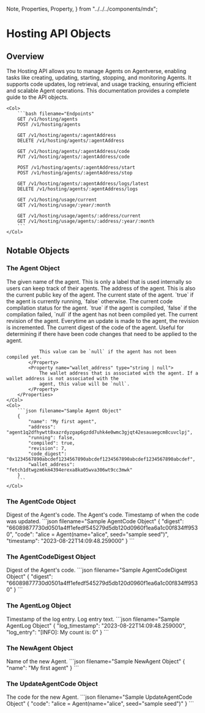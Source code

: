   Note,
  Properties,
  Property,
} from "../../../components/mdx";


# Hosting API Objects

## Overview

<Row>
    <Col>
        The Hosting API allows you to manage Agents on Agentverse, enabling tasks like creating, updating, starting, stopping, and monitoring Agents. It supports code updates, log retrieval, and usage tracking, ensuring efficient and scalable Agent operations. This documentation provides a complete guide to the API objects.
    </Col>

    <Col>
        ```bash filename="Endpoints"
        GET /v1/hosting/agents
        POST /v1/hosting/agents

        GET /v1/hosting/agents/:agentAddress
        DELETE /v1/hosting/agents/:agentAddress

        GET /v1/hosting/agents/:agentAddress/code
        PUT /v1/hosting/agents/:agentAddress/code

        POST /v1/hosting/agents/:agentAddress/start
        POST /v1/hosting/agents/:agentAddress/stop

        GET /v1/hosting/agents/:agentAddress/logs/latest
        DELETE /v1/hosting/agents/:agentAddress/logs

        GET /v1/hosting/usage/current
        GET /v1/hosting/usage/:year/:month

        GET /v1/hosting/usage/agents/:address/current
        GET /v1/hosting/usage/agents/:address/:year/:month
        ```
    </Col>

</Row>

## Notable Objects

### The Agent Object

<Row>
    <Col>
        <Properties>
            <Property name="name" type="string">
                The given name of the agent. This is only a label that is used internally so users can keep track of
                their agents.
            </Property>
            <Property name="address" type="string">
                The address of the agent. This is also the current public key of the agent.
            </Property>
            <Property name="running" type="boolean">
                The current state of the agent. `true` if the agent is currently running, `false` otherwise.
            </Property>
            <Property name="compiled" type="boolean | null">
                The current code compilation status for the agent. `true` if the agent is compiled, `false` if the
                compilation failed, `null` if the agent has not been compiled yet.
            </Property>
            <Property name="revision" type="integer">
                The current revision of the agent. Everytime an update is made to the agent, the revision is incremented.
            </Property>
            <Property name="code_digest" type="string | null">
                The current digest of the code of the agent. Useful for determining if there have been code changes that
                need to be applied to the agent.

                This value can be `null` if the agent has not been compiled yet.
            </Property>
            <Property name="wallet_address" type="string | null">
                The wallet address that is associated with the agent. If a wallet address is not associated with the
                agent, this value will be `null`.
            </Property>
        </Properties>
    </Col>
    <Col>
        ```json filename="Sample Agent Object"
        {
            "name": "My first agent",
            "address": "agent1q2dfhywtt8xazrdyzgap6gzdd7uhk4e0wmc3gjqt42esauaegcm8cuvclpj",
            "running": false,
            "compiled": true,
            "revision": 7,
            "code_digest": "0x1234567890abcdef1234567890abcdef1234567890abcdef1234567890abcdef",
            "wallet_address": "fetch1dtwgzm6km4394erexa8ka05wva306wt9cc3mwk"
        }
        ```
    </Col>

</Row>

### The AgentCode Object

<Row>
    <Col>
        <Properties>
            <Property name="digest" type="string">
                Digest of the Agent's code.
            </Property>
            <Property name="code" type="string">
                The Agent's code. 
            </Property>
            <Property name="timestamp" type="string, date-time">
                Timestamp of when the code was updated. 
            </Property>
        </Properties>
    </Col>
    <Col>
        ```json filename="Sample AgentCode Object"
        {
            "digest": "66089877730d0501a4ff1efedf545279d5db120d0960f1ea6a1c00f834ff9530",
            "code": "alice = Agent(name="alice", seed="sample seed")",
            "timestamp": "2023-08-22T14:09:48.259000"
        }
        ```
    </Col>
</Row>

### The AgentCodeDigest Object

<Row>
    <Col>
        <Properties>
            <Property name="digest" type="string">
                Digest of the Agent's code.
            </Property>
        </Properties>
    </Col>
    <Col>
        ```json filename="Sample AgentCodeDigest Object"
        {
            "digest": "66089877730d0501a4ff1efedf545279d5db120d0960f1ea6a1c00f834ff9530"
        }
        ```
    </Col>
</Row>

### The AgentLog Object

<Row>
    <Col>
        <Properties>
            <Property name="log_timestamp" type="string, date-time">
                Timestamp of the log entry. 
            </Property>
            <Property name="log_entry" type="string">
               Log entry text. 
            </Property>
        </Properties>
    </Col>
    <Col>
        ```json filename="Sample AgentLog Object"
        {
            "log_timestamp": "2023-08-22T14:09:48.259000", 
            "log_entry": "[INFO]: My count is: 0"
        }
        ```
    </Col>
</Row>

### The NewAgent Object

<Row>
    <Col>
        <Properties>
            <Property name="NewAgent" type="string">
                Name of the new Agent.
            </Property>
        </Properties>
    </Col>
    <Col>
        ```json filename="Sample NewAgent Object"
        {
            "name": "My first agent"
        }
        ```
    </Col>
</Row>

### The UpdateAgentCode Object

<Row>
    <Col>
        <Properties>
            <Property name="Code" type="string">
                The code for the new Agent. 
            </Property>
        </Properties>
    </Col>
    <Col>
        ```json filename="Sample UpdateAgentCode Object"
        {
            "code": "alice = Agent(name="alice", seed="sample seed")"
        }
        ```
    </Col>
</Row>
